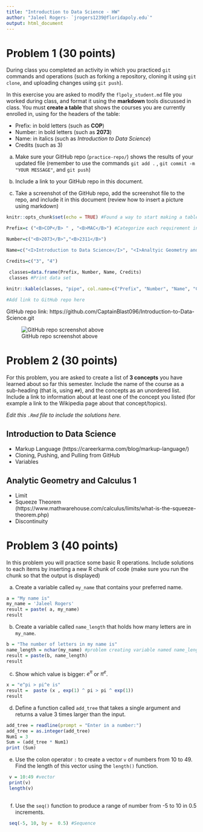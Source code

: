 ```yaml
---
title: "Introduction to Data Science - HW"
author: "Jaleel Rogers- `jrogers1239@floridapoly.edu`"
output: html_document
---
```


# Problem 1 (30 points)

During class you completed an activity in which you practiced `git` commands and operations (such as forking a repository, cloning it using `git clone`, and uploading changes using `git push`).

In this exercise you are asked to modify the `flpoly_student.md` file you worked during class, and format it using the **markdown** tools discussed in class. You must **create a table** that shows the courses you are currently enrolled in, using for the headers of the table: 

- Prefix: in bold letters (such as **COP**)
- Number: in bold letters (such as **2073**)
- Name: in italics (such as _Introduction to Data Science_)
- Credits (such as 3)



a. Make sure your GitHub repo (`practice-repo/`) shows the results of your updated file (remember to use the commands `git add .` , `git commit -m "YOUR MESSAGE"`, and `git push`) 

b. Include a link to your GitHub repo in this document.

c. Take a screenshot of the GitHub repo, add the screenshot file to the repo, and include it in this document (review how to insert a picture using markdown)


```r

knitr::opts_chunk$set(echo = TRUE) #Found a way to start making a table

Prefix=c ("<B>COP</B> " , "<B>MAC</B>") #Categorize each requirement into a column | <B> </B> is for bold and <I> </I> is for italics

Number=c("<B>2073</B>","<B>2311</B>")

Name=c("<I>Introduction to Data Science</I>", "<I>Analtyic Geometry and Calculus 1</I>")

Credits=c("3", "4")

 classes=data.frame(Prefix, Number, Name, Credits)
 classes #Print data set
 
knitr::kable(classes, "pipe", col.name=c("Prefix", "Number", "Name", "Credits"), align=c ("c", "c", "c", "c")) #knit organizes information into table and aligns it

#Add link to GitHub repo here

```
GitHub repo link: https://github.com/CaptainBlast096/Introduction-to-Data-Science.git

![GitHub repo screenshot above](C:\Users\jalee\OneDrive\Pictures\Repository1.png)

# Problem 2 (30 points)



For this problem, you are asked to create a list of **3 concepts** you have learned about so far this semester. Include the name of the course as a sub-heading (that is, using `##`), and the concepts as an unordered list. Include a link to information about at least one of the concept you listed (for example a link to the Wikipedia page about that concept/topics).


_Edit this `.Rmd` file to include the solutions here._

  
## Introduction to Data Science
 
  * Markup Language (https://careerkarma.com/blog/markup-language/)
  * Cloning, Pushing, and Pulling from GitHub
  * Variables
  
## Analytic Geometry and Calculus 1
 
  * Limit
  * Squeeze Theorem (https://www.mathwarehouse.com/calculus/limits/what-is-the-squeeze-theorem.php)
  * Discontinuity 


# Problem 3 (40 points)

In this problem you will practice some basic R operations. Include solutions to each items by inserting a new R chunk of code (make sure you run the chunk so that the output is displayed)

(a) Create a variable called `my_name` that contains your preferred name.
```r

a = "My name is"
my_name = 'Jaleel Rogers'
result = paste( a, my_name)
result

```
(b) Create a variable called `name_length` that holds how many letters are in `my_name`.
```r

b = "The number of letters in my name is"
name_length = nchar(my_name) #problem creating variable named name_length
result = paste(b, name_length)
result

```
(c) Show which value is bigger: $e^\pi$ or $\pi^e$. 
```r

x = "e^pi > pi^e is"
result =  paste (x , exp(1) ^ pi > pi ^ exp(1)) 
result

```

(d) Define a function called `add_tree` that takes a single argument and returns a value 3 times larger than the input.
```r

add_tree = readline(prompt = "Enter in a number:")
add_tree = as.integer(add_tree)
Num1 = 3
Sum = (add_tree * Num1)
print (Sum)

```

(e) Use the colon operator `:` to create a vector `v` of numbers from 10 to 49. Find the length of this vector using the `length()` function.
```r
 
 v = 10:49 #vector
 print(v)
 length(v)
 
```

(f) Use the `seq()` function to produce a range of number from -5 to 10 in 0.5 increments.

```r

 seq(-5, 10, by =  0.5) #Sequence

```


